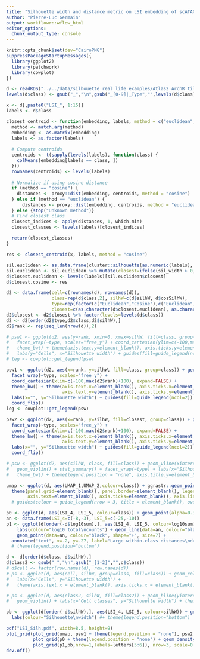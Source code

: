 ```yaml
---
title: "Silhouette width and distance metric on LSI embedding of scATAC"
author: "Pierre-Luc Germain"
output: workflowr::wflow_html
editor_options: 
  chunk_output_type: console
---
```


```r
knitr::opts_chunk$set(dev="CairoPNG")
suppressPackageStartupMessages({
  library(ggplot2)
  library(patchwork)
  library(cowplot)
})
```

```r
d <- readRDS("../../data/silhouette_real_life_examples/Atlas2_ArchR_tiles_ndim15_LSI.rds")
levels(d$class) <- gsub("_","\n",gsub("_[0-9]|_Type","",levels(d$class)))
```

```r
x <- d[,paste0("LSI_", 1:15)]
labels <- d$class

closest_centroid <- function(embedding, labels, method = c("euclidean", "cosine")) {
  method <- match.arg(method)
  embedding <- as.matrix(embedding)
  labels <- as.factor(labels)
  
  # Compute centroids
  centroids <- t(sapply(levels(labels), function(class) {
    colMeans(embedding[labels == class, ])
  }))
  rownames(centroids) <- levels(labels)
  
  # Normalize if using cosine distance
  if (method == "cosine") {
    distances <- proxy::dist(embedding, centroids, method = "cosine")
  } else if (method == "euclidean") {
      distances <- proxy::dist(embedding, centroids, method = "euclidean")
  } else {stop("Unknown method")}
  # Find closest class
  closest_indices <- apply(distances, 1, which.min)
  closest_classes <- levels(labels)[closest_indices]
  
  return(closest_classes)
}

res <- closest_centroid(x, labels, method = "cosine")

sil.euclidean <- as.data.frame(cluster::silhouette(as.numeric(labels), dist(x, method="euclidean")))
sil.euclidean <- sil.euclidean %>% mutate(closest=ifelse(sil_width > 0, cluster, neighbor))
d$closest.euclidean <- levels(labels)[sil.euclidean$closest]
d$closest.cosine <- res
```

```r
d2 <- data.frame(cell=c(rownames(d), rownames(d)),
                 class=rep(d$class,2), silhW=c(d$silhW, d$cosSilhW), 
                 type=rep(factor(c("Euclidean","Cosine"),c("Euclidean","Cosine")), each=nrow(d)),
                 closest=c(as.character(d$closest.euclidean), as.character(d$closest.cosine)))
d2$closest <- d2$closest %>% factor(levels=levels(d$class))
d2 <- d2[order(d2$type,d2$class,d2$silhW),]
d2$rank <- rep(seq_len(nrow(d)),2)

# psw1 <- ggplot(d2, aes(y=rank, xmin=0, xmax=silhW, fill=class, group=class)) + geom_ribbon() + 
#   facet_wrap(~type, scales="free_y") + coord_cartesian(ylim=c(-100,max(d2$rank)+100), expand=FALSE) +
#   theme_bw() + theme(axis.text.y=element_blank(), axis.ticks.y=element_blank()) +
#   labs(y="Cells", x="Silhouette width") + guides(fill=guide_legend(ncol=2))
# leg <- cowplot::get_legend(psw)

psw1 <- ggplot(d2, aes(x=rank, y=silhW, fill=class, group=class)) + geom_bar(stat = "identity", width = 1) + 
  facet_wrap(~type, scales="free_y") + 
  coord_cartesian(xlim=c(-100,max(d2$rank)+100), expand=FALSE) +
  theme_bw() + theme(axis.text.x=element_blank(), axis.ticks.x=element_blank(), 
                     axis.text.y=element_blank(), axis.ticks.y=element_blank()) +
  labs(x="", y="Silhouette width") + guides(fill=guide_legend(ncol=2)) + 
  coord_flip()
leg <- cowplot::get_legend(psw)

psw2 <- ggplot(d2, aes(x=rank, y=silhW, fill=closest, group=class)) + geom_bar(stat = "identity", width = 1) + 
  facet_wrap(~type, scales="free_y") + 
  coord_cartesian(xlim=c(-100,max(d2$rank)+100), expand=FALSE) +
  theme_bw() + theme(axis.text.x=element_blank(), axis.ticks.x=element_blank(),
                     axis.text.y=element_blank(), axis.ticks.y=element_blank()) +
  labs(x="", y="Silhouette width") + guides(fill=guide_legend(ncol=2)) + 
  coord_flip()

# psw <- ggplot(d2, aes(silhW, class, fill=class)) + geom_vline(xintercept=0) + 
#   geom_violin() + stat_summary() + facet_wrap(~type) + labs(x="Silhouette widths") +
#   theme_bw() + theme(legend.position = "none", axis.title.y=element_blank())

umap <- ggplot(d, aes(UMAP_1,UMAP_2,colour=class)) + ggrastr::geom_point_rast(size=0.3) + theme_bw() + 
  theme(panel.grid=element_blank(), panel.border=element_blank(), legend.position = "none",
        axis.text=element_blank(), axis.ticks=element_blank(), axis.line=element_line())
  # guides(colour = guide_legend(nrow = 3, title = element_blank(), override.aes = list(size=4)))
```


```r
p0 <- ggplot(d, aes(LSI_4, LSI_5, colour=class)) + geom_point(alpha=0.3, size=0.3) + theme_bw()
an <- data.frame(LSI_4=c(-8,-3), LSI_5=c(-25,-10))
p1 <- ggplot(d[order(-d$log10sum),], aes(LSI_4, LSI_5, colour=log10sum)) + geom_point() + theme_bw() + scale_colour_viridis_c() +
    labs(colour="log10 total\ncounts") + geom_line(data=an, colour="black", linetype="dashed") +
    geom_point(data=an, colour="black", shape="+", size=7) +
  annotate("text", x=-2, y=-27, label="Large within-class distances\ndue to library size differences", hjust=0, size=3)
  # theme(legend.position="bottom")

d <- d[order(d$class, d$silhW),]
d$class2 <- gsub("_","\n",gsub("_[1-2]","",d$class))
# d$cell <- factor(row.names(d), row.names(d))
# ps <- ggplot(d, aes(cell, silhW, group=class, fill=class)) + geom_col(position="dodge") + 
#   labs(x="Cells", y="Silhouette width") + 
#   theme(axis.text.x = element_blank(), axis.ticks.x = element_blank())

# ps <- ggplot(d, aes(class2, silhW, fill=class2)) + geom_hline(yintercept=0, linetype="dashed") +
#   geom_violin() + labs(x="Cell classes", y="Silhouette width") + theme_bw() + theme(legend.position="none")

pb <- ggplot(d[order(-d$silhW),], aes(LSI_4, LSI_5, colour=silhW)) + geom_point() + theme_bw() + scale_color_gradient2(breaks=c(-0.5,0,0.5)) + 
  labs(colour="Silhouette\nwidth") #+ theme(legend.position="bottom")
```


```r
pdf("LSI_Silh.pdf", width=8.5, height=9)
plot_grid(plot_grid(umap, psw1 + theme(legend.position = "none"), psw2 + theme(legend.position = "none"), nrow=1, labels="auto", rel_widths=c(2, 1.5, 1.5)),
          plot_grid(p0 + theme(legend.position = "none") + geom_density2d(color="black", size=0.2), leg, labels=c("d",NA), rel_widths = c(5,2)),
          plot_grid(p1,pb,nrow=1,labels=letters[5:6]), nrow=3, scale=0.95, rel_heights = c(4,3,3))
dev.off()
```


